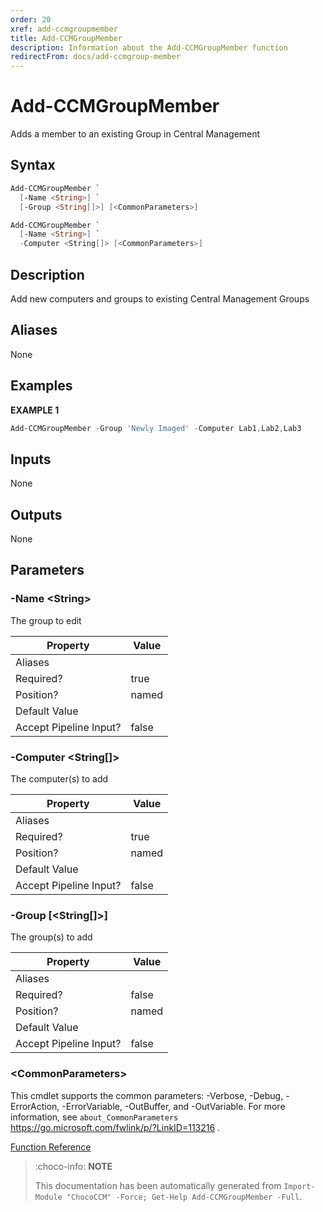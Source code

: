 ```yaml
---
order: 20
xref: add-ccmgroupmember
title: Add-CCMGroupMember
description: Information about the Add-CCMGroupMember function
redirectFrom: docs/add-ccmgroup-member
---
```


# Add-CCMGroupMember

<!-- This documentation is automatically generated from /Add-CCMGroupMember.ps1 using GenerateDocs.ps1. Contributions are welcome at the original location(s). -->

Adds a member to an existing Group in Central Management

## Syntax

~~~powershell
Add-CCMGroupMember `
  [-Name <String>] `
  [-Group <String[]>] [<CommonParameters>]
~~~


~~~powershell
Add-CCMGroupMember `
  [-Name <String>] `
  -Computer <String[]> [<CommonParameters>]
~~~

## Description

Add new computers and groups to existing Central Management Groups


## Aliases

None

## Examples

 **EXAMPLE 1**

~~~powershell
Add-CCMGroupMember -Group 'Newly Imaged' -Computer Lab1,Lab2,Lab3

~~~

## Inputs

None

## Outputs

None

## Parameters

###  -Name &lt;String&gt;
The group to edit

Property               | Value
---------------------- | -----
Aliases                |
Required?              | true
Position?              | named
Default Value          |
Accept Pipeline Input? | false

###  -Computer &lt;String[]&gt;
The computer(s) to add

Property               | Value
---------------------- | -----
Aliases                |
Required?              | true
Position?              | named
Default Value          |
Accept Pipeline Input? | false

###  -Group [&lt;String[]&gt;]
The group(s) to add

Property               | Value
---------------------- | -----
Aliases                |
Required?              | false
Position?              | named
Default Value          |
Accept Pipeline Input? | false

### &lt;CommonParameters&gt;

This cmdlet supports the common parameters: -Verbose, -Debug, -ErrorAction, -ErrorVariable, -OutBuffer, and -OutVariable. For more information, see `about_CommonParameters` https://go.microsoft.com/fwlink/p/?LinkID=113216 .



[Function Reference](xref:chococcm-functions)

> :choco-info: **NOTE**
> 
> This documentation has been automatically generated from `Import-Module "ChocoCCM" -Force; Get-Help Add-CCMGroupMember -Full`.
